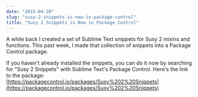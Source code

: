 ```yaml
---
date: "2015-04-20"
slug: "susy-2-snippets-is-now-in-package-control"
title: "Susy 2 Snippets is Now in Package Control"
---
```


A while back I created a set of Sublime Text snippets for Susy 2 mixins and functions. This past week, I made that collection of snippets into a Package Control package.

If you haven't already installed the snippets, you can do it now by searching for "Susy 2 Snippets" with Sublime Text's Package Control. Here's the link to the package: [https://packagecontrol.io/packages/Susy%202%20Snippets](https://packagecontrol.io/packages/Susy%202%20Snippets)
